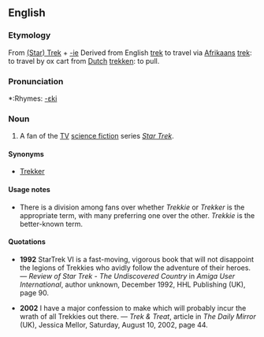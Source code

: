 ==English==
===Etymology===
From [[w:Star Trek|(Star) Trek]] + [[-ie]] Derived from English [[trek]] to travel via [[Afrikaans]] [[trek]]: to travel by ox cart from [[Dutch]] [[trekken]]: to pull.

===Pronunciation===
*:Rhymes: [[Rhymes:English:-ɛki|-ɛki]]

===Noun===
{{en-noun}}

#A fan of the [[TV]] [[science fiction]] series ''[[w:Star_Trek|Star Trek]]''.

====Synonyms====
*[[Trekker]]

====Usage notes====
*There is a division among fans over whether ''Trekkie'' or ''Trekker'' is the appropriate term, with many preferring one over the other.  ''Trekkie'' is the better-known term.

====Quotations====
*'''1992''' StarTrek VI is a fast-moving, vigorous book that will not disappoint the legions of Trekkies who avidly follow the adventure of their heroes. &mdash; ''Review of Star Trek - The Undiscovered Country'' in ''Amiga User International'', author unknown, December 1992, HHL Publishing (UK), page 90.

*'''2002''' I have a major confession to make which will probably incur the wrath of all Trekkies out there. &mdash; ''Trek & Treat'', article in ''The Daily Mirror'' (UK), Jessica Mellor, Saturday, August 10, 2002, page 44.